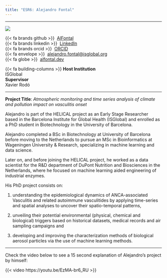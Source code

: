 ```yaml
---
title: "ESR6: Alejandro Fontal"
---
```


---

:::{layout="[30, 60, 50]" .profile-text}


![](../assets/esr_pictures/alejandro_square.jpg){.img-profile}

{{< fa brands github >}} \ [AlFontal](https://github.com/AlFontal)<br>
{{< fa brands linkedin >}}\  [LinkedIn](https://linkedin.com/in/AlFontal)<br>
{{< fa brands orcid >}} \ [ORCID](https://orcid.org/0000-0003-1138-2158)<br>
{{< fa envelope >}} \ [alejandro.fontal@isglobal.org](mailto:alejandro.fontal@isglobal.org)<br>
{{< fa globe >}} \ [alfontal.dev](https://alfontal.dev/)

{{< fa building-columns >}} **Host Institution** <br> ISGlobal <br>
**Supervisor** <br> Xavier Rodó

::: 

---

**Project Title**: *Atmospheric monitoring and time series analysis of climate and pollution impact on vasculitis onset*


Alejandro is part of the HELICAL project as an Early Stage Researcher based in the Barcelona Institute for Global Health (ISGlobal) and enrolled as a PhD student in Biotechnology in the University of Barcelona.

Alejandro completed a BSc in Biotechnology at University of Barcelona before moving to the Netherlands to pursue an MSc in Bioinformatics at Wageningen University & Research, specializing in machine learning and data science.

Later on, and before joining the HELICAL project, he worked as a data scientist for the R&D department of DuPont Nutrition and Biosciences in the Netherlands, where he focused on machine learning aided engineering of industrial enzymes.

His PhD project consists on:

(1) understanding the epidemiological dynamics of ANCA-associated Vasculitis and related autoimmune vasculitides by applying time-series and spatial analyses to uncover their spatio-temporal patterns, 

(2) unveiling their potential environmental (physical, chemical and biological) triggers based on historical datasets, medical records and air sampling campaigns and 

(3) developing and improving the characterization methods of biological aerosol particles via the use of machine learning methods.


---

Check the video below to see a 15 second explanation of Alejandro's project by himself:

{{< video https://youtu.be/EzMA-br6_RU >}}